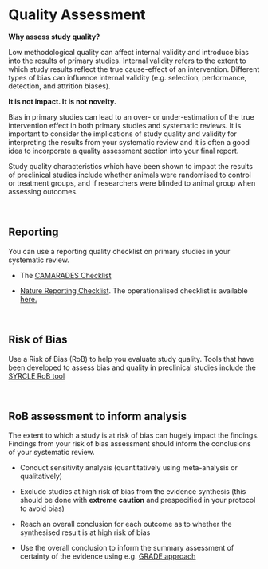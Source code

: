 # Quality Assessment

**Why assess study quality?** 

Low methodological quality can affect internal validity and introduce bias into the results of primary studies. Internal validity refers to the extent to which study results reflect the true cause-effect of an intervention. Different types of bias can influence internal validity (e.g. selection, performance, detection, and attrition biases).

**It is not impact. It is not novelty.** 

Bias in primary studies can lead to an over- or under-estimation of the true intervention effect in both primary studies and systematic reviews. It is important to consider the implications of study quality and validity for interpreting the results from your systematic review and it is often a good idea to incorporate a quality assessment section into your final report.

Study quality characteristics which have been shown to impact the results of preclinical studies include whether animals were randomised to control or treatment groups, and if researchers were blinded to animal group when assessing outcomes.

<br>

## Reporting 

You can use a reporting quality checklist on primary studies in your systematic review. 

- The [CAMARADES Checklist](https://www.ahajournals.org/doi/pdf/10.1161/01.str.0000125719.25853.20){target="_blank"}

- [Nature Reporting Checklist](https://www.gene-quantification.de/checklist-for-life-sciences-articles.pdf){target="_blank"}. The operationalised checklist is available [here.](https://link.springer.com/article/10.1007/s11192-016-1964-8/tables/6){target="_blank"}



<br>

## Risk of Bias
Use a Risk of Bias (RoB) to help you evaluate study quality. Tools that have been developed to assess bias and quality in preclinical studies include the [SYRCLE RoB tool](https://bmcmedresmethodol.biomedcentral.com/track/pdf/10.1186/1471-2288-14-43){target="_blank"}


<br>


## RoB assessment to inform analysis

The extent to which a study is at risk of bias can hugely impact the findings. Findings from your risk of bias assessment should inform the conclusions of your systematic review. 


- Conduct sensitivity analysis 
(quantitatively using meta-analysis or qualitatively)

- Exclude studies at high risk of bias from the evidence synthesis
(this should be done with **extreme caution** and prespecified in your protocol to avoid bias)

- Reach an overall conclusion for each outcome as to whether the synthesised result is at high risk of bias

- Use the overall conclusion to inform the summary assessment of certainty of the evidence using e.g. [GRADE approach](https://bestpractice.bmj.com/info/toolkit/learn-ebm/what-is-grade/){target="_blank"}


<br>

